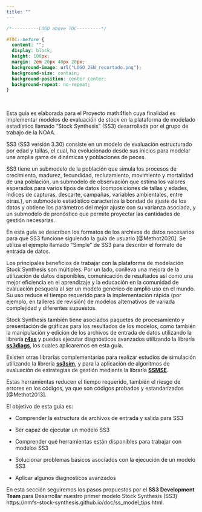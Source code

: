 ```yaml
---
title: ""
---
```



```css

/*----------LOGO above TOC---------*/

#TOC::before {
  content: "";
  display: block;
  height: 100px;
  margin: 2em 20px 40px 20px;
  background-image: url("LOGO_2SN_recortado.png");
  background-size: contain;
  background-position: center center;
  background-repeat: no-repeat;
}

```


&nbsp;&nbsp;

Esta guía es elaborada para el Proyecto math4fish cuya finalidad es implementar modelos de evaluación de stock en la plataforma de modelado estadístico llamado "Stock Synthesis" (SS3) desarrollada por el grupo de trabajo de la NOAA.

SS3 (SS3 versión 3.30) consiste en un modelo de evaluación estructurado por edad y tallas, el cual, ha evolucionado desde sus inicios para modelar una amplia gama de dinámicas y poblaciones de peces.

SS3 tiene un submodelo de la población que simula los procesos de crecimiento, madurez, fecundidad, reclutamiento, movimiento y mortalidad de una población, un submodelo de observación que estima los valores esperados para varios tipos de datos (composiciones de tallas y edades, índices de capturas, descarte, campañas, variables ambientales, entre otras.), un submodelo estadístico caracteriza la bondad de ajuste de los datos y obtiene los parámetros del mejor ajuste con su varianza asociada, y un submodelo de pronóstico que permite proyectar las cantidades de gestión necesarias. 

En esta guía se describen los formatos de los archivos de datos necesarios para que SS3 funcione siguiendo la guía de usuario [@Methot2020].  Se utiliza el ejemplo llamado "Simple" de SS3 para describir el formato de entrada de datos.

Los principales beneficios de trabajar con la plataforma de modelación Stock Synthesis son múltiples. Por un lado, conlleva una mejora de la utilización de datos disponibles, comunicación de resultados así como una mejor eficiencia en el aprendizaje y la educación en la comunidad de evaluación pesquera al ser un modelo genérico de amplio uso en el mundo. Su uso reduce el tiempo requerido para la implementación rápida (por ejemplo, en talleres de revisión) de modelos alternativos de variada complejidad y diferentes supuestos. 

Stock Synthesis también tiene asociados paquetes de procesamiento y presentación de gráficas para los resultados de los modelos, como también la manipulación y edición de los archivos de entrada de datos utilizando la librería [**r4ss**](https://github.com/r4ss/r4ss) y puedes ejecutar diagnósticos avanzados utilizando la  librería  [**ss3diags**](https://github.com/jabbamodel/ss3diags), los cuales aplicaremos en esta guía.

Existen otras librarías complementarias para realizar estudios de simulación utilizando la librería [**ss3sim**](https://github.com/ss3sim/ss3sim), y para la aplicación de algoritmos de evaluación de estrategias de gestión mediante la libraría [**SSMSE**](https://github.com/nmfs-fish-tools/SSMSE).  

Estas herramientas reducen el tiempo requerido,  también el riesgo de errores en los códigos, ya que son códigos probados y estandarizados [@Methot2013]. 


El objetivo de esta guía es:

- Comprender la estructura de archivos de entrada y salida para SS3

- Ser capaz de ejecutar un modelo SS3 

- Comprender qué herramientas están disponibles para trabajar con modelos SS3

- Solucionar problemas básicos asociados con la ejecución de un modelo SS3

- Aplicar algunos diagnósticos avanzados 


En esta sección seguiremos los pasos propuestos por el **SS3 Development Team** para Desarrollar nuestro primer modelo Stock Synthesis (SS3) https://nmfs-stock-synthesis.github.io/doc/ss_model_tips.html.
